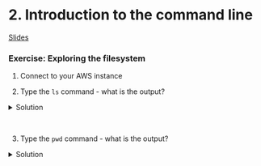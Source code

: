 # 2. Introduction to the command line



[Slides]()

### Exercise: Exploring the filesystem

1. Connect to your AWS instance


2. Type the `ls` command - what is the output?

<details>
  <summary>
Solution
  </summary>

```bash
$ ls
CourseData  R  workspace
```


The `ls` command lists the contents of a working directory.

</details>  <br>


3. Type the `pwd` command - what is the output?

<details>
  <summary>
Solution
  </summary>


```bash
$ pwd
/home/ubuntu
```

The `pwd` command shows the absolute *path to the working directory*.

</details>

